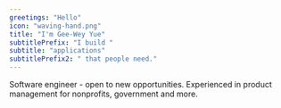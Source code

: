 ```yaml
---
greetings: "Hello"
icon: "waving-hand.png"
title: "I'm Gee-Wey Yue"
subtitlePrefix: "I build "
subtitle: "applications"
subtitlePrefix2: " that people need."
---
```


Software engineer - open to new opportunities. Experienced in product management for nonprofits, government and more.